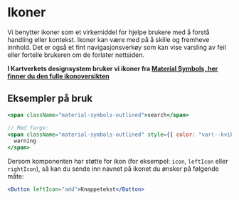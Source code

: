 
<Meta title="Ikoner" />

# Ikoner

Vi benytter ikoner som et virkemiddel for hjelpe brukere med å forstå handling eller kontekst. Ikoner kan være med på å skille og fremheve innhold. Det er også et fint navigasjonsverkøy som kan vise varsling av feil eller fortelle brukeren om de forlater nettsiden.

**I Kartverkets designsystem bruker vi ikoner fra [Material Symbols, her finner du den fulle ikonoversikten ](https://fonts.google.com/icons)**

## Eksempler på bruk

```jsx
<span className="material-symbols-outlined">search</span>

// Med farge:
<span className="material-symbols-outlined" style={{ color: "var(--kvib-colors-red-500)" }}>
  warning
</span>
```

Dersom komponenten har støtte for ikon (for eksempel: `icon`, `leftIcon` eller `rightIcon`), så kan du sende inn navnet på ikonet du ønsker på følgende måte:

```jsx
<Button leftIcon="add">Knappetekst</Button>
```
